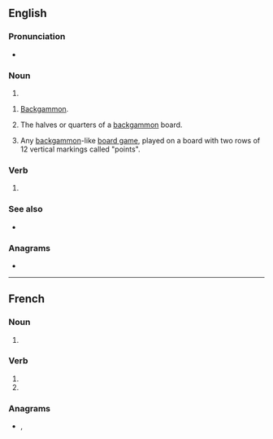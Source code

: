 ==English==

===Pronunciation===
* {{audio|en-us-tables.ogg|Audio (US)|lang=en}}

===Noun===
{{head|en|noun plural form}}

# {{plural of|table|lang=en}}

{{en-plural noun}}

# [[backgammon|Backgammon]].
# {{lb|en|backgammon}} The halves or quarters of a [[backgammon]] board.
# Any [[backgammon]]-like [[board game]], played on a board with two rows of 12 vertical markings called "points".

===Verb===
{{head|en|verb form}}

# {{en-third-person singular of|table}}

===See also===
* {{l|en|turn the tables}}

===Anagrams===
* {{anagrams|en|Bestla|ablest|ablets|bastle|belast|blates|bleats|stable}}

----

==French==

===Noun===
{{head|fr|noun plural form|g=f}}

# {{plural of|table|lang=fr}}

===Verb===
{{fr-verb-form}}

# {{inflection of|tabler||2|s|pres|indc|lang=fr}}
# {{inflection of|tabler||2|s|pres|subj|lang=fr}}

===Anagrams===
* {{l|fr|baltes}}, {{l|fr|stable}}
